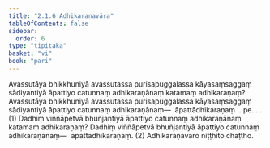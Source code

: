 ```yaml
---
title: "2.1.6 Adhikaraṇavāra"
tableOfContents: false
sidebar:
  order: 6
type: "tipitaka"
basket: "vi"
book: "pari"
---
```



<DynamicBreadcrumb />

<Division number="244" book="pari">

<Paragraph number="1000" book="pari">
Avassutāya bhikkhuniyā avassutassa purisapuggalassa kāyasaṃsaggaṃ sādiyantiyā āpattiyo catunnaṃ adhikaraṇānaṃ katamaṃ adhikaraṇaṃ? Avassutāya bhikkhuniyā avassutassa purisapuggalassa kāyasaṃsaggaṃ sādiyantiyā āpattiyo catunnaṃ adhikaraṇānaṃ—  āpattādhikaraṇaṃ …pe… . (1)
</Paragraph>

<Paragraph number="1001" book="pari">
Dadhiṃ viññāpetvā bhuñjantiyā āpattiyo catunnaṃ adhikaraṇānaṃ katamaṃ adhikaraṇaṃ? Dadhiṃ viññāpetvā bhuñjantiyā āpattiyo catunnaṃ adhikaraṇānaṃ—  āpattādhikaraṇaṃ. (2)

</Paragraph>
</Division>

<Paragraph number="1002" type="center" book="pari">
Adhikaraṇavāro niṭṭhito chaṭṭho.
</Paragraph>